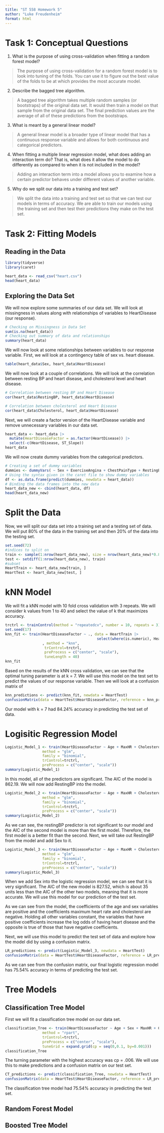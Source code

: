 ```yaml
---
title: "ST 558 Homework 5"
author: "Luke Freudenheim"
format: html
---
```


# Task 1: Conceptual Questions

1. What is the purpose of using cross-validation when fitting a random forest model?

> The purpose of using cross-validation for a random forest model is to look into tuning of the folds. You can use it to figure out the best value of the folds to be at which provides the most accurate model.

2. Describe the bagged tree algorithm.

> A bagged tree algorithm takes multiple random samples (or bootstraps) of the original data set. It would then train a model on that sample from the original data set. The final prediction values are the average of all of these predictions from the bootstraps.

3. What is meant by a general linear model?

> A general linear model is a broader type of linear model that has a continuous response variable  and allows for both continuous and categorical predictors.

4. When fitting a multiple linear regression model, what does adding an interaction term do? That is,
what does it allow the model to do differently as compared to when it is not included in the model?

> Adding an interaction term into a model allows you to examine how a certain predictor behaves under different values of another variable.

5. Why do we split our data into a training and test set?

> We split the data into a training and test set so that we can test our models in terms of accuracy. We are able to train our models using the training set and then test their predictions they make on the test set.

# Task 2: Fitting Models

## Reading in the Data

```r
library(tidyverse)
library(caret)
```


```r
heart_data <- read_csv("heart.csv")
head(heart_data)
```

## Exploring the Data Set

We will now explore some summaries of our data set. We will look at missingness in values along with relationships of variables to HeartDisease (our response).

```r
# Checking on Missingness in Data Set
sum(is.na(heart_data))
# Checking out summary of data and relationships
summary(heart_data)
```

We will now look at some relationships between variables to our response variable. First, we will look at a contingency table of sex vs. heart disease.

```r
table(heart_data$Sex, heart_data$HeartDisease)
```

We will now look at a couple of correlations. We will look at the correlation between resting BP and heart disease, and cholesterol level and heart disease.

```r
# Correlation between resting BP and Heart Disease
cor(heart_data$RestingBP, heart_data$HeartDisease)

# Correlation between cholesterol and Heart Disease
cor(heart_data$Cholesterol, heart_data$HeartDisease)
```

Next, we will create a factor version of the HeartDisease variable and remove unnecessary variables in our data set.

```r
heart_data <- heart_data |>
  mutate(HeartDiseaseFactor = as.factor(HeartDisease)) |>
  select(-c(HeartDisease, ST_Slope))
heart_data
```

We will now create dummy variables from the categorical predictors.

```r
# Creating a set of dummy variables
dummies <- dummyVars( ~ Sex + ExerciseAngina + ChestPainType + RestingECG, data = heart_data)
# Using the syntax given in the caret file to show dummy variables
df <- as.data.frame(predict(dummies, newdata = heart_data))
# Binding the data frames into the new data
heart_data_new <- cbind(heart_data, df)
head(heart_data_new)
```

# Split the Data

Now, we will split our data set into a training set and a testing set of data. We will put 80% of the data in the training set and then 20% of the data into the testing set.

```r
set.seed(72)
#indices to split on
train <- sample(1:nrow(heart_data_new), size = nrow(heart_data_new)*0.8)
test <- setdiff(1:nrow(heart_data_new), train)
#subset
HeartTrain <- heart_data_new[train, ]
HeartTest <- heart_data_new[test, ]
```

# kNN Model

We will fit a kNN model with 10 fold cross validation with 3 repeats. We will consider k values from 1 to 40 and select the value of k that maximizes accuracy.

```r
trctrl <- trainControl(method = "repeatedcv", number = 10, repeats = 3)
set.seed(17)
knn_fit <- train(HeartDiseaseFactor ~ ., data = HeartTrain |>
                                          select(where(is.numeric), HeartDiseaseFactor)
                 , method = "knn",
                  trControl=trctrl,
                  preProcess = c("center", "scale"),
                  tuneLength = 40)
knn_fit
```

Based on the results of the kNN cross validation, we can see that the optimal tuning parameter is at k = 7. We will use this model on the test set to predict the values of our response variable. Then we will look at a confusion matrix of 

```r
knn_predictions <- predict(knn_fit, newdata = HeartTest)
confusionMatrix(data = HeartTest$HeartDiseaseFactor, reference = knn_predictions)
```

Our model with k = 7 had 84.24% accuracy in predicting the test set of data.

# Logisitic Regression Model

```r
Logistic_Model_1 <- train(HeartDiseaseFactor ~ Age + MaxHR + Cholesterol, data = HeartTrain, 
                 method = "glm",
                 family = "binomial",
                 trControl=trctrl,
                 preProcess = c("center", "scale"))
summary(Logistic_Model_1)
```

In this model, all of the predictors are significant. The AIC of the model is 862.19. We will now add RestingBP into the model.

```r
Logistic_Model_2 <- train(HeartDiseaseFactor ~ Age + MaxHR + Cholesterol + RestingBP, data = HeartTrain, 
                 method = "glm",
                 family = "binomial",
                 trControl=trctrl,
                 preProcess = c("center", "scale"))
summary(Logistic_Model_2)
```

As we can see, the restingBP predictor is not significant to our model and the AIC of the second model is more than the first model. Therefore, the first model is a better fit than the second. Next, we will take out RestingBP from the model and add Sex to it.

```r
Logistic_Model_3 <- train(HeartDiseaseFactor ~ Age + MaxHR + Cholesterol + Sex, data = HeartTrain, 
                 method = "glm",
                 family = "binomial",
                 trControl=trctrl,
                 preProcess = c("center", "scale"))
summary(Logistic_Model_3)
```

When we add Sex into the logistic regression model, we can see that it is very significant. The AIC of the new model is 827.52, which is about 35 units less than the AIC of the other two models, meaning that it is more accurate. We will use this model for our prediction of the test set.

As we can see from the model, the coefficients of the age and sex variables are positive and the coefficients maximum heart rate and cholesterol are negative. Holding all other variables constant, the variables that have positive coefficients increase the log odds of having heart disease and the opposite is true of those that have negative coefficients.

Next, we will use this model to predict the test set of data and explore how the model did by using a confusion matrix.

```r
LR_predictions <- predict(Logistic_Model_3, newdata = HeartTest)
confusionMatrix(data = HeartTest$HeartDiseaseFactor, reference = LR_predictions)
```

As we can see from the confusion matrix, our final logistic regression model has 75.54% accuracy in terms of predicting the test set.

# Tree Models

## Classification Tree Model

First we will fit a classification tree model on our data set.

```r
classification_Tree <- train(HeartDiseaseFactor ~ Age + Sex + MaxHR + Cholesterol + ExerciseAngina, data = HeartTrain, 
                 method = "rpart",
                 trControl=trctrl,
                 preProcess = c("center", "scale"),
                 tuneGrid = expand.grid(cp = seq(0,0.1, by=0.001)))
classification_Tree
```

The turning parameter with the highest accuracy was cp = .006. We will use this to make predictions and a confusion matrix on our test set.

```r
CT_predictions <- predict(classification_Tree, newdata = HeartTest)
confusionMatrix(data = HeartTest$HeartDiseaseFactor, reference = LR_predictions)
```

The classification tree model had 75.54% accuracy in predicting the test set.

## Random Forest Model

## Boosted Tree Model

